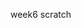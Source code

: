 week6 scratch





<!----
---
(Next week)


## Comprehensible Input (Krashen)

---

## Input processing (VanPatten)



## Another take...

Language learners have a lot of tasks 

1. Learning new words
 - Learning new sounds....the use of phonetic cues and their role in word level distinctions (phonology)
 - Learning new orthographic-sound mappings 
 
2. Learning new grammatical rules 
 - Parse word order differently 
 - Parse (verbal) inflection differently 
 - Process agreement and mood not present in the L1

3. Pragmatics 
 - Ese hombre vs El hombre ese 
 
Learners have limited cognitive resources 

Hypothesis: It is impossible to ask learners to attend to all of these things simultaneously early in the process of acquisition - learners will focus on one part but not the other.

Absolute beginners: Grammar translation 
Beginners: Audiolingual drills (Bidenko, L., & Bespalova, H. (2017))
Intermediate-Advanced: Advanced audioloingual drills and communicative and meaning driven activities for incidental learning with a focus on pragmatics (explained in the target language)

--->


